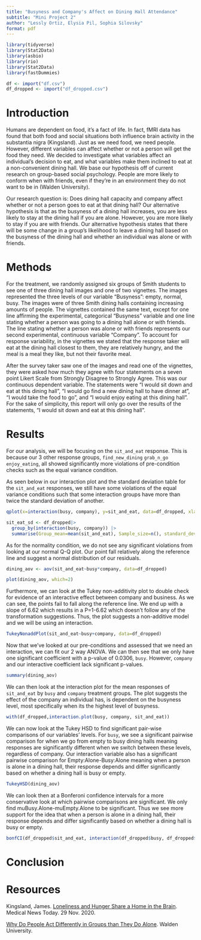 ```yaml
---
title: "Busyness and Company's Affect on Dining Hall Attendance"
subtitle: "Mini Project 2"
author: "Lessly Ortiz, Elysia Pil, Sophia Silovsky"
format: pdf
---
```


```r
library(tidyverse)
library(Stat2Data)
library(asbio)
library(rio)
library(Stat2Data)
library(fastDummies)
```

```r
df <- import("df.csv")
df_dropped <- import("df_dropped.csv")
```

# Introduction

Humans are dependent on food, it’s a fact of life. In fact, fMRI data has found that both food and social situations both influence brain activity in the substantia nigra (Kingsland). Just as we need food, we need people. However, different variables can affect whether or not a person will get the food they need. We decided to investigate what variables affect an individual’s decision to eat, and what variables make them inclined to eat at a non-convenient dining hall. We base our hypothesis off of current research on group-based social psychology. People are more likely to conform when with friends, even if they’re in an environment they do not want to be in (Walden University). 

Our research question is: Does dining hall capacity and company affect whether or not a person goes to eat at that dining hall? Our alternative hypothesis is that as the busyness of a dining hall increases, you are less likely to stay at the dining hall if you are alone. However, you are more likely to stay if you are with friends. Our alternative hypothesis states that there will be some change in a group's likelihood to leave a dining hall based on the busyness of the dining hall and whether an individual was alone or with friends.


# Methods

For the treatment, we randomly assigned six groups of Smith students to see one of three dining hall images and one of two vignettes. The images represented the three levels of our variable "Busyness": empty, normal, busy. The images were of three Smith dining halls containing increasing amounts of people. The vignettes contained the same text, except for one line affirming the experimental, categorical "Busyness" variable and one line stating whether a person was going to a dining hall alone or with friends. The line stating whether a person was alone or with friends represents our second experimental, continuous variable "Company". To account for response variability, in the vignettes we stated that the response taker will eat at the dining hall closest to them, they are relatively hungry, and the meal is a meal they like, but not their favorite meal. 

After the survey taker saw one of the images and read one of the vignettes, they were asked how much they agree with four statements on a seven point Likert Scale from Strongly Disagree to Strongly Agree. This was our continuous dependent variable. The statements were "I would sit down and eat at this dining hall", "I would go find a new dining hall to have dinner at", "I would take the food to go", and "I would enjoy eating at this dining hall". For the sake of simplicity, this report will only go over the results of the statements, "I would sit down and eat at this dining hall". 


# Results

For our analysis, we will be focusing on the `sit_and_eat` response. This is because our 3 other response groups, `find_new_dining` `grab_n_go` `enjoy_eating`, all showed significantly more violations of pre-condition checks such as the equal variance condition. 

As seen below in our interaction plot and the standard deviation table for the `sit_and_eat` responses, we still have some violations of the equal variance conditions such that some interaction groups have more than twice the standard deviation of another.

```r
qplot(x=interaction(busy, company), y=sit_and_eat, data=df_dropped, xlab = "Interaction between Busyness and Company", ylab="Agreement Level", main = "Distribution of Agreement Level across Groups",geom="boxplot") + theme(axis.title = element_text(size = 15))
```

```r
sit_eat_sd <- df_dropped|>
  group_by(interaction(busy, company)) |>
  summarise(Group_mean=mean(sit_and_eat), Sample_size=n(), standard_dev=sd(sit_and_eat))
```

As for the normality condition, we do not see any significant violations from looking at our normal Q-Q plot. Our point fall relatively along the reference line and suggest a normal distribution of our residuals. 

```r
dining_aov <- aov(sit_and_eat~busy*company, data=df_dropped)

plot(dining_aov, which=2)
```

Furthermore, we can look at the Tukey non-additivity plot to double check for evidence of an interactive effect between company and business. As we can see, the points fail to fall along the reference line. We end up with a slope of 6.62 which results in a P=1-6.62 which doesn't follow any of the transformation suggestions. Thus, the plot suggests a non-additive model and we will be using an interaction.

```r
TukeyNonaddPlot(sit_and_eat~busy+company, data=df_dropped)
```

Now that we've looked at our pre-conditions and assessed that we need an interaction, we can fit our 2 way ANOVA. We can then see that we only have one significant coefficient with a p-value of 0.0306, `busy`. However, `company` and our interactive coefficient lack significant p-values.

```r
summary(dining_aov)
```

We can then look at the interaction plot for the mean responses of `sit_and_eat` by `busy` and `company` treatment groups. The plot suggests the effect of the company an individual has, is dependent on the busyness level, most specifically when its the highest level of busyness. 

```r
with(df_dropped,interaction.plot(busy, company, sit_and_eat))
```

We can now look at the Tukey HSD to find significant pair-wise comparisons of our variables' levels. For `busy`, we see a significant pairwise comparison for when we go from empty to busy dining halls meaning responses are significantly different when we switch between these levels, regardless of company. Our interaction variable also has a significant pairwise comparison for Empty:Alone-Busy:Alone meaning when a person is alone in a dining hall, their response depends and differ significantly based on whether a dining hall is busy or empty.

```r
TukeyHSD(dining_aov)
```

We can look then at a Bonferoni confidence intervals for a more conservative look at which pairwise comparisons are significant. We only find muBusy.Alone-muEmpty.Alone to be significant. Thus we see more support for the idea that when a person is alone in a dining hall, their response depends and differ significantly based on whether a dining hall is busy or empty.

```r
bonfCI(df_dropped$sit_and_eat, interaction(df_dropped$busy, df_dropped$company), conf.level = 0.95)
```

# Conclusion



# Resources

Kingsland, James. [Loneliness and Hunger Share a Home in the Brain](https://www.medicalnewstoday.com/articles/loneliness-and-hunger-share-a-home-in-the-brain). Medical News Today. 29 Nov. 2020.

[Why Do People Act Differently in Groups than They Do Alone](https://www.waldenu.edu/online-masters-programs/ms-in-psychology/resource/why-do-people-act-differently-in-groups-than-they-do-alone). Walden University.